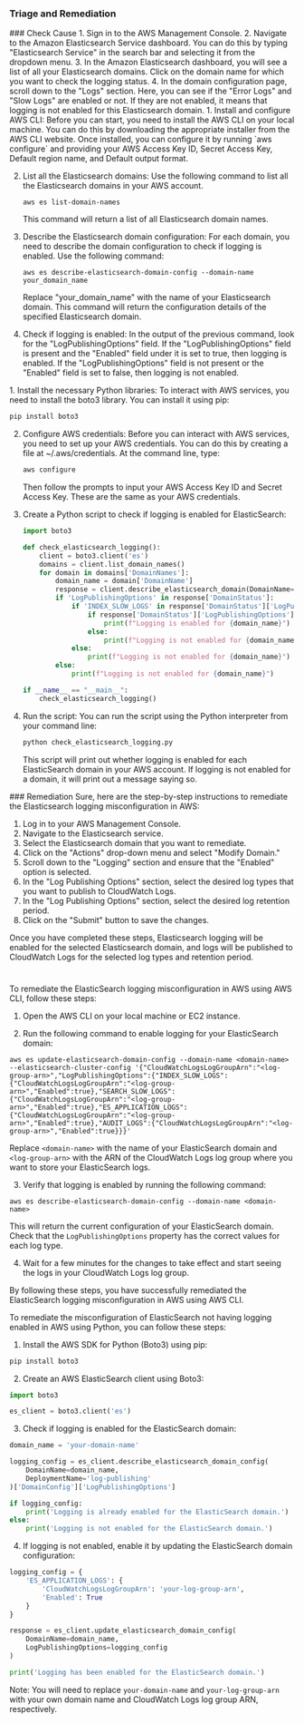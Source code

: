 
### Triage and Remediation
<Tabs>

<Tab title='Cause'>
### Check Cause
<AccordionGroup>
<Accordion title='Using Console' defaultOpen='true'>
1. Sign in to the AWS Management Console.
2. Navigate to the Amazon Elasticsearch Service dashboard. You can do this by typing "Elasticsearch Service" in the search bar and selecting it from the dropdown menu.
3. In the Amazon Elasticsearch dashboard, you will see a list of all your Elasticsearch domains. Click on the domain name for which you want to check the logging status.
4. In the domain configuration page, scroll down to the "Logs" section. Here, you can see if the "Error Logs" and "Slow Logs" are enabled or not. If they are not enabled, it means that logging is not enabled for this Elasticsearch domain.
</Accordion>

<Accordion title='Using CLI'>
1. Install and configure AWS CLI: Before you can start, you need to install the AWS CLI on your local machine. You can do this by downloading the appropriate installer from the AWS CLI website. Once installed, you can configure it by running `aws configure` and providing your AWS Access Key ID, Secret Access Key, Default region name, and Default output format.

2. List all the Elasticsearch domains: Use the following command to list all the Elasticsearch domains in your AWS account.

   ```
   aws es list-domain-names
   ```
   This command will return a list of all Elasticsearch domain names.

3. Describe the Elasticsearch domain configuration: For each domain, you need to describe the domain configuration to check if logging is enabled. Use the following command:

   ```
   aws es describe-elasticsearch-domain-config --domain-name your_domain_name
   ```
   Replace "your_domain_name" with the name of your Elasticsearch domain. This command will return the configuration details of the specified Elasticsearch domain.

4. Check if logging is enabled: In the output of the previous command, look for the "LogPublishingOptions" field. If the "LogPublishingOptions" field is present and the "Enabled" field under it is set to true, then logging is enabled. If the "LogPublishingOptions" field is not present or the "Enabled" field is set to false, then logging is not enabled.
</Accordion>

<Accordion title='Using Python'>
1. Install the necessary Python libraries: To interact with AWS services, you need to install the boto3 library. You can install it using pip:

   ```python
   pip install boto3
   ```

2. Configure AWS credentials: Before you can interact with AWS services, you need to set up your AWS credentials. You can do this by creating a file at ~/.aws/credentials. At the command line, type:

   ```bash
   aws configure
   ```

   Then follow the prompts to input your AWS Access Key ID and Secret Access Key. These are the same as your AWS credentials.

3. Create a Python script to check if logging is enabled for ElasticSearch:

   ```python
   import boto3

   def check_elasticsearch_logging():
       client = boto3.client('es')
       domains = client.list_domain_names()
       for domain in domains['DomainNames']:
           domain_name = domain['DomainName']
           response = client.describe_elasticsearch_domain(DomainName=domain_name)
           if 'LogPublishingOptions' in response['DomainStatus']:
               if 'INDEX_SLOW_LOGS' in response['DomainStatus']['LogPublishingOptions']:
                   if response['DomainStatus']['LogPublishingOptions']['INDEX_SLOW_LOGS']['Enabled']:
                       print(f"Logging is enabled for {domain_name}")
                   else:
                       print(f"Logging is not enabled for {domain_name}")
               else:
                   print(f"Logging is not enabled for {domain_name}")
           else:
               print(f"Logging is not enabled for {domain_name}")

   if __name__ == "__main__":
       check_elasticsearch_logging()
   ```

4. Run the script: You can run the script using the Python interpreter from your command line:

   ```bash
   python check_elasticsearch_logging.py
   ```

   This script will print out whether logging is enabled for each ElasticSearch domain in your AWS account. If logging is not enabled for a domain, it will print out a message saying so.
</Accordion>

</AccordionGroup>
</Tab>
<Tab title='Remediation'>
### Remediation

<AccordionGroup>
<Accordion title='Using Console' defaultOpen='true'>
Sure, here are the step-by-step instructions to remediate the Elasticsearch logging misconfiguration in AWS:

1. Log in to your AWS Management Console.
2. Navigate to the Elasticsearch service.
3. Select the Elasticsearch domain that you want to remediate.
4. Click on the "Actions" drop-down menu and select "Modify Domain."
5. Scroll down to the "Logging" section and ensure that the "Enabled" option is selected.
6. In the "Log Publishing Options" section, select the desired log types that you want to publish to CloudWatch Logs.
7. In the "Log Publishing Options" section, select the desired log retention period.
8. Click on the "Submit" button to save the changes.

Once you have completed these steps, Elasticsearch logging will be enabled for the selected Elasticsearch domain, and logs will be published to CloudWatch Logs for the selected log types and retention period.

#
</Accordion>

<Accordion title='Using CLI'>
To remediate the ElasticSearch logging misconfiguration in AWS using AWS CLI, follow these steps:

1. Open the AWS CLI on your local machine or EC2 instance.

2. Run the following command to enable logging for your ElasticSearch domain:

```
aws es update-elasticsearch-domain-config --domain-name <domain-name> --elasticsearch-cluster-config '{"CloudWatchLogsLogGroupArn":"<log-group-arn>","LogPublishingOptions":{"INDEX_SLOW_LOGS":{"CloudWatchLogsLogGroupArn":"<log-group-arn>","Enabled":true},"SEARCH_SLOW_LOGS":{"CloudWatchLogsLogGroupArn":"<log-group-arn>","Enabled":true},"ES_APPLICATION_LOGS":{"CloudWatchLogsLogGroupArn":"<log-group-arn>","Enabled":true},"AUDIT_LOGS":{"CloudWatchLogsLogGroupArn":"<log-group-arn>","Enabled":true}}}'
```

Replace `<domain-name>` with the name of your ElasticSearch domain and `<log-group-arn>` with the ARN of the CloudWatch Logs log group where you want to store your ElasticSearch logs.

3. Verify that logging is enabled by running the following command:

```
aws es describe-elasticsearch-domain-config --domain-name <domain-name>
```

This will return the current configuration of your ElasticSearch domain. Check that the `LogPublishingOptions` property has the correct values for each log type.

4. Wait for a few minutes for the changes to take effect and start seeing the logs in your CloudWatch Logs log group.

By following these steps, you have successfully remediated the ElasticSearch logging misconfiguration in AWS using AWS CLI.
</Accordion>

<Accordion title='Using Python'>
To remediate the misconfiguration of ElasticSearch not having logging enabled in AWS using Python, you can follow these steps:

1. Install the AWS SDK for Python (Boto3) using pip:
```python
pip install boto3
```

2. Create an AWS ElasticSearch client using Boto3:
```python
import boto3

es_client = boto3.client('es')
```

3. Check if logging is enabled for the ElasticSearch domain:
```python
domain_name = 'your-domain-name'

logging_config = es_client.describe_elasticsearch_domain_config(
    DomainName=domain_name,
    DeploymentName='log-publishing'
)['DomainConfig']['LogPublishingOptions']

if logging_config:
    print('Logging is already enabled for the ElasticSearch domain.')
else:
    print('Logging is not enabled for the ElasticSearch domain.')
```

4. If logging is not enabled, enable it by updating the ElasticSearch domain configuration:
```python
logging_config = {
    'ES_APPLICATION_LOGS': {
        'CloudWatchLogsLogGroupArn': 'your-log-group-arn',
        'Enabled': True
    }
}

response = es_client.update_elasticsearch_domain_config(
    DomainName=domain_name,
    LogPublishingOptions=logging_config
)

print('Logging has been enabled for the ElasticSearch domain.')
```

Note: You will need to replace `your-domain-name` and `your-log-group-arn` with your own domain name and CloudWatch Logs log group ARN, respectively.
</Accordion>

</AccordionGroup>
</Tab>
</Tabs>
